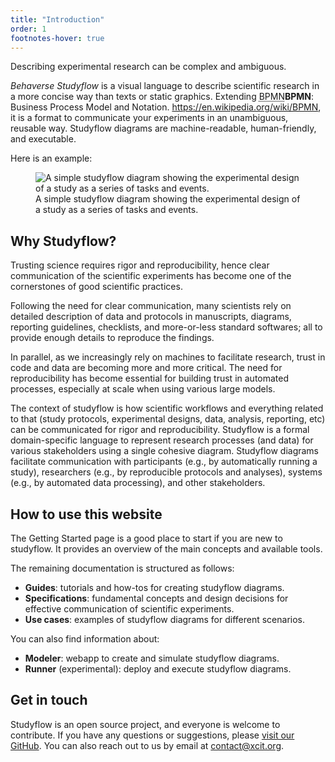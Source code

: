 ```yaml
---
title: "Introduction"
order: 1
footnotes-hover: true
---
```


Describing experimental research can be complex and ambiguous.

*Behaverse Studyflow* is a visual language to describe scientific research in a more concise way than texts or static graphics. Extending <abbr title="Business Process Model and Notation" class="initialism">BPMN</abbr>[**BPMN**: Business Process Model and Notation. <https://en.wikipedia.org/wiki/BPMN>]{.aside}, it is a format to communicate your experiments in an unambiguous, reusable way. Studyflow diagrams are machine-readable, human-friendly, and executable.

Here is an example:

::: {#example layout="[[1]]" fig-align="center" .caption-center}
![A simple studyflow diagram showing the experimental design of a study as a series of tasks and events.](assets/img/studyflow_example_1.svg){.lightbox}
:::

## Why Studyflow?

Trusting science requires rigor and reproducibility, hence clear communication of the scientific experiments has become one of the cornerstones of good scientific practices.

Following the need for clear communication, many scientists rely on detailed description of data and protocols in manuscripts, diagrams, reporting guidelines, checklists, and more-or-less standard softwares; all to provide enough details to reproduce the findings.

In parallel, as we increasingly rely on machines to facilitate research, trust in code and data are becoming more and more critical. The need for reproducibility has become essential for building trust in automated processes, especially at scale when using various large models.

The context of studyflow is how scientific workflows and everything related to that (study protocols, experimental designs, data, analysis, reporting, etc) can be communicated for rigor and reproducibility. Studyflow is a formal domain-specific language to represent research processes (and data) for various stakeholders using a single cohesive diagram. Studyflow diagrams facilitate communication with participants (e.g., by automatically running a study), researchers (e.g., by reproducible protocols and analyses), systems (e.g., by automated data processing), and other stakeholders.

## How to use this website

The Getting Started page is a good place to start if you are new to studyflow. It provides an overview of the main concepts and available tools.

The remaining documentation is structured as follows:

- **Guides**: tutorials and how-tos for creating studyflow diagrams.
- **Specifications**: fundamental concepts and design decisions for effective communication of scientific experiments.
- **Use cases**: examples of studyflow diagrams for different scenarios.

You can also find information about:

- **Modeler**: webapp to create and simulate studyflow diagrams.
- **Runner** (experimental): deploy and execute studyflow diagrams.


## Get in touch

Studyflow is an open source project, and everyone is welcome to contribute. If you have any questions or suggestions, please [visit our GitHub](https://github.com/behaverse). You can also reach out to us by email at [contact@xcit.org](mailto:contact@xcit.org).
